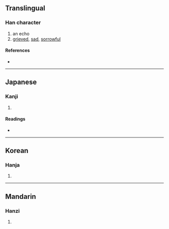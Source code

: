{{character info/new}}
==Translingual==

===Han character===
{{Han char|rn=30|rad=口|as=05|sn=8|four=|canj=RLBK|ids=⿰口央}}

# an echo
# [[grieved]], [[sad]], [[sorrowful]]

====References====
* {{Han ref|kx=0184.140|dkj=03487|dj=0403.130|hdz=10601.010|uh=5489|ud=21641}}

----

==Japanese==

===Kanji===
{{ja-kanji|grade=|rs=口05}}

# {{defn|lang=ja|sort=口05}}

====Readings====
* {{ja-readings|on=[[おう]] (ō)|kun=[[ふさがる]] (fusagaru)}}

----

==Korean==

===Hanja===
{{ko-hanja|hangeul=앙|rv=ang|mr=ang}}

# {{defn|lang=ko|sort=口05}}

----

==Mandarin==

===Hanzi===
{{cmn-hanzi|pin=[[yāng]] ([[yang1]])|wg=yang<sup>1</sup>}}

# {{defn|lang=cmn|sort=口05}}